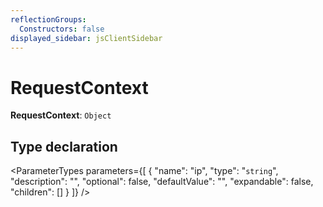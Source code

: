 ```yaml
---
reflectionGroups:
  Constructors: false
displayed_sidebar: jsClientSidebar
---
```



# RequestContext

 **RequestContext**: `Object`

## Type declaration

<ParameterTypes parameters={[
  {
    "name": "ip",
    "type": "`string`",
    "description": "",
    "optional": false,
    "defaultValue": "",
    "expandable": false,
    "children": []
  }
]} />
